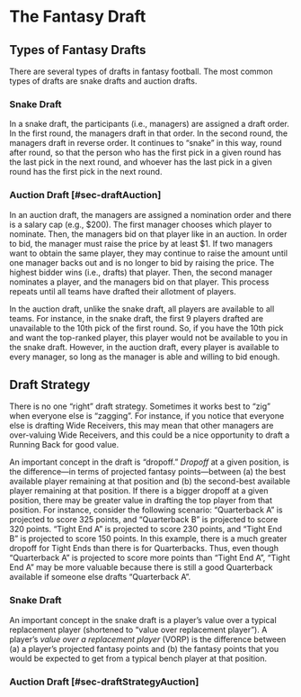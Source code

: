 # The Fantasy Draft {#sec-draft}

## Types of Fantasy Drafts {#sec-draftTypes}

There are several types of drafts in fantasy football.
The most common types of drafts are snake drafts and auction drafts.

### Snake Draft {#sec-draftSnake}

In a snake draft, the participants (i.e., managers) are assigned a draft order.
In the first round, the managers draft in that order.
In the second round, the managers draft in reverse order.
It continues to "snake" in this way, round after round, so that the person who has the first pick in a given round has the last pick in the next round, and whoever has the last pick in a given round has the first pick in the next round.

### Auction Draft [#sec-draftAuction]

In an auction draft, the managers are assigned a nomination order and there is a salary cap (e.g., $200).
The first manager chooses which player to nominate.
Then, the managers bid on that player like in an auction.
In order to bid, the manager must raise the price by at least $1.
If two managers want to obtain the same player, they may continue to raise the amount until one manager backs out and is no longer to bid by raising the price.
The highest bidder wins (i.e., drafts) that player.
Then, the second manager nominates a player, and the managers bid on that player.
This process repeats until all teams have drafted their allotment of players.

In the auction draft, unlike the snake draft, all players are available to all teams.
For instance, in the snake draft, the first 9 players drafted are unavailable to the 10th pick of the first round.
So, if you have the 10th pick and want the top-ranked player, this player would not be available to you in the snake draft.
However, in the auction draft, every player is available to every manager, so long as the manager is able and willing to bid enough.

## Draft Strategy {#sec-draftStrategy}

There is no one "right" draft strategy.
Sometimes it works best to "zig" when everyone else is "zagging".
For instance, if you notice that everyone else is drafting Wide Receivers, this may mean that other managers are over-valuing Wide Receivers, and this could be a nice opportunity to draft a Running Back for good value.

An important concept in the draft is "dropoff."
*Dropoff* at a given position, is the difference—in terms of projected fantasy points—between (a) the best available player remaining at that position and (b) the second-best available player remaining at that position.
If there is a bigger dropoff at a given position, there may be greater value in drafting the top player from that position.
For instance, consider the following scenario:
"Quarterback A" is projected to score 325 points, and "Quarterback B" is projected to score 320 points.
"Tight End A" is projected to score 230 points, and "Tight End B" is projected to score 150 points.
In this example, there is a much greater dropoff for Tight Ends than there is for Quarterbacks.
Thus, even though "Quarterback A" is projected to score more points than "Tight End A", "Tight End A" may be more valuable because there is still a good Quarterback available if someone else drafts "Quarterback A".

### Snake Draft {#sec-draftStrategySnake}

An important concept in the snake draft is a player's value over a typical replacement player (shortened to "value over replacement player").
A player's *value over a replacement player* (VORP) is the difference between (a) a player's projected fantasy points and (b) the fantasy points that you would be expected to get from a typical bench player at that position.

### Auction Draft [#sec-draftStrategyAuction]
